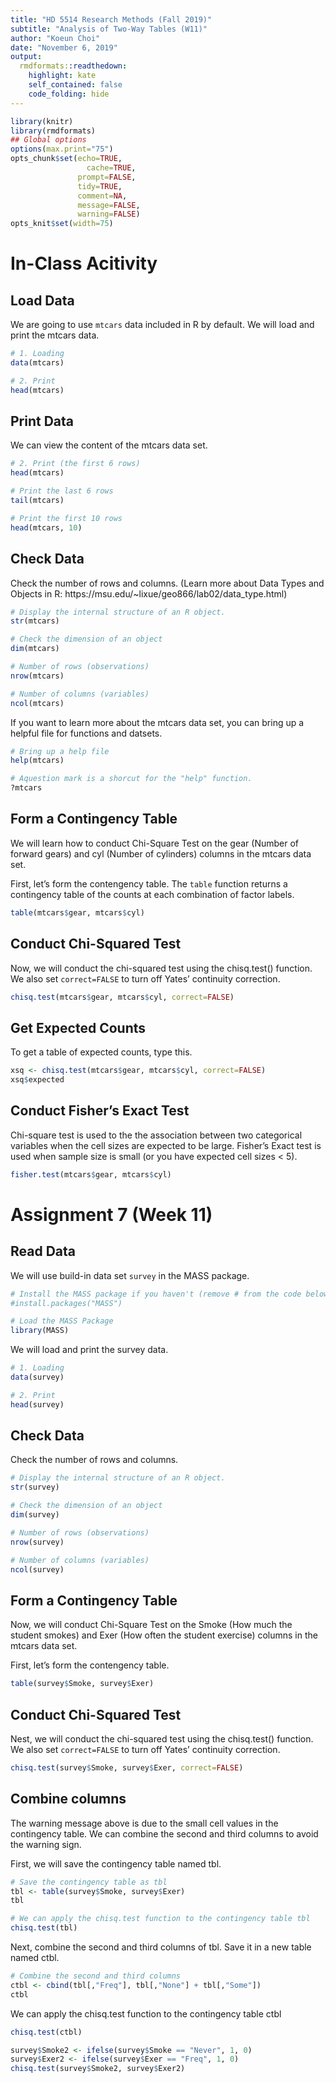 ```yaml
---
title: "HD 5514 Research Methods (Fall 2019)"
subtitle: "Analysis of Two-Way Tables (W11)"
author: "Koeun Choi"
date: "November 6, 2019"
output:
  rmdformats::readthedown:
    highlight: kate
    self_contained: false
    code_folding: hide
---
```


```r
library(knitr)
library(rmdformats)
## Global options
options(max.print="75")
opts_chunk$set(echo=TRUE,
	             cache=TRUE,
               prompt=FALSE,
               tidy=TRUE,
               comment=NA,
               message=FALSE,
               warning=FALSE)
opts_knit$set(width=75)
```


# In-Class Acitivity

## Load Data
We are going to use `mtcars` data included in R by default. We will load and print the mtcars data.
```r
# 1. Loading
data(mtcars) 

# 2. Print
head(mtcars)
```

## Print Data
We can view the content of the mtcars data set.
```r
# 2. Print (the first 6 rows)
head(mtcars)

# Print the last 6 rows
tail(mtcars)

# Print the first 10 rows
head(mtcars, 10)
```

## Check Data
Check the number of rows and columns. 
(Learn more about Data Types and Objects in R: https://msu.edu/~lixue/geo866/lab02/data_type.html)
```r
# Display the internal structure of an R object.
str(mtcars)

# Check the dimension of an object
dim(mtcars)

# Number of rows (observations)
nrow(mtcars)

# Number of columns (variables)
ncol(mtcars)
```

If you want to learn more about the mtcars data set, you can bring up a helpful file for functions and datsets. 
```r
# Bring up a help file
help(mtcars) 

# Aquestion mark is a shorcut for the "help" function.
?mtcars
```

## Form a Contingency Table
We will learn how to conduct Chi-Square Test on the gear (Number of forward gears) and cyl (Number of cylinders) columns in the mtcars data set. 

First, let's form the contengency table. The `table` function returns a contingency table of the counts at each combination of factor labels.
```r
table(mtcars$gear, mtcars$cyl)
```

## Conduct Chi-Squared Test
Now, we will conduct the chi-squared test using the chisq.test() function. We also set `correct=FALSE` to turn off Yates’ continuity correction.
```r
chisq.test(mtcars$gear, mtcars$cyl, correct=FALSE)
```

## Get Expected Counts
To get a table of expected counts, type this.
```r
xsq <- chisq.test(mtcars$gear, mtcars$cyl, correct=FALSE)
xsq$expected
```

## Conduct Fisher's Exact Test
Chi-square test is used to the the association between two categorical variables when the cell sizes are expected to be large. Fisher's Exact test is used when sample size is small (or you have expected cell sizes < 5).
```r
fisher.test(mtcars$gear, mtcars$cyl)
```

# Assignment 7 (Week 11)

## Read Data
We will use  build-in data set `survey` in the MASS package.
```r
# Install the MASS package if you haven't (remove # from the code below)
#install.packages("MASS")

# Load the MASS Package
library(MASS)
```

We will load and print the survey data.
```r
# 1. Loading
data(survey) 

# 2. Print
head(survey)
```

## Check Data
Check the number of rows and columns. 
```r
# Display the internal structure of an R object.
str(survey)

# Check the dimension of an object
dim(survey)

# Number of rows (observations)
nrow(survey)

# Number of columns (variables)
ncol(survey)
```

## Form a Contingency Table
Now, we will conduct Chi-Square Test on the Smoke (How much the student smokes) and Exer (How often the student exercise) columns in the mtcars data set. 

First, let's form the contengency table. 
```r
table(survey$Smoke, survey$Exer) 
```

## Conduct Chi-Squared Test
Nest, we will conduct the chi-squared test using the chisq.test() function. We also set `correct=FALSE` to turn off Yates’ continuity correction.
```r
chisq.test(survey$Smoke, survey$Exer, correct=FALSE)
```

## Combine columns
The warning message above is due to the small cell values in the contingency table. We can combine the second and third columns to avoid the warning sign. 

First, we will save the contingency table named tbl.
```r
# Save the contingency table as tbl
tbl <- table(survey$Smoke, survey$Exer) 
tbl

# We can apply the chisq.test function to the contingency table tbl
chisq.test(tbl)
```

Next, combine the second and third columns of tbl. Save it in a new table named ctbl.
```r
# Combine the second and third columns
ctbl <- cbind(tbl[,"Freq"], tbl[,"None"] + tbl[,"Some"]) 
ctbl
```

We can apply the chisq.test function to the contingency table ctbl
```r
chisq.test(ctbl)
```


```r
survey$Smoke2 <- ifelse(survey$Smoke == "Never", 1, 0)
survey$Exer2 <- ifelse(survey$Exer == "Freq", 1, 0)
chisq.test(survey$Smoke2, survey$Exer2)
```
